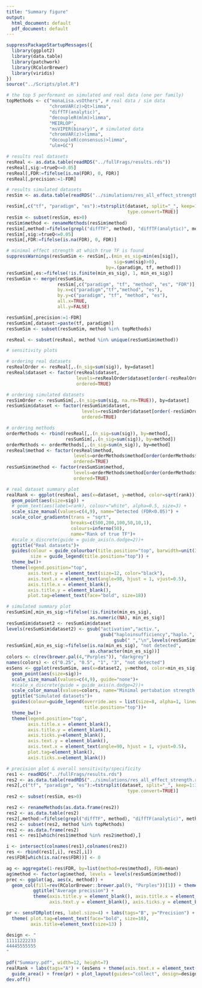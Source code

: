 ```yaml
---
title: "Summary figure"
output:
  html_document: default
  pdf_document: default
---
```


```r
suppressPackageStartupMessages({
  library(ggplot2)
  library(data.table)
  library(patchwork)
  library(RColorBrewer)
  library(viridis)
})
source("../Scripts/plot.R")
```

```r
# the top 5 performant on simulated and real data (one per family)
topMethods <- c("monaLisa.vsOthers", # real data / sim data
                "chromVAR(z)>Qt>limma",
                "diffTF(analytic)",
                "decoupleR(mlm)>limma",
                "MEIRLOP", 
                "msVIPER(binary)", # simulated data
                "chromVAR(z)>limma",
                "decoupleR(consensus)>limma",
                "ulm+GC")
```

```r
# results real datasets
resReal <- as.data.table(readRDS("../fullFrags/results.rds"))
resReal[,sig:=trueQ<=0.05]
resReal[,FDR:=fifelse(is.na(FDR), 0, FDR)]
resReal[,precision:=1-FDR]

# results simulated datasets
resSim <- as.data.table(readRDS("../simulations/res_all_effect_strength.rds"))

resSim[,c("tf", "paradigm", "es"):=tstrsplit(dataset, split="_", keep=1:3, 
                                             type.convert=TRUE)]
resSim <- subset(resSim, es>0)
resSim$method <- renameMethods(resSim$method)
resSim[,method:=fifelse(grepl("diffTF", method), "diffTF(analytic)", method)]
resSim[,sig:=trueQ<=0.05]
resSim[,FDR:=fifelse(is.na(FDR), 0, FDR)]

# minimal effect strength at which true TF is found
suppressWarnings(resSumSim <- resSim[,.(min_es_sig=min(es[sig]),
                                        sig=sum(sig)>0), 
                                     by=.(paradigm, tf, method)])
resSumSim[,es:=fifelse(!is.finite(min_es_sig), 1, min_es_sig)]
resSumSim <- merge(resSumSim, 
                   resSim[,c("paradigm", "tf", "method", "es", "FDR")], 
                   by.x=c("paradigm","tf","method", "es"),
                   by.y=c("paradigm", "tf", "method", "es"), 
                   all.x=TRUE, 
                   all.y=FALSE)

resSumSim[,precision:=1-FDR]
resSumSim[,dataset:=paste(tf, paradigm)]
resSumSim <- subset(resSumSim, method %in% topMethods)

resReal <- subset(resReal, method %in% unique(resSumSim$method))

# sensitivity plots

# ordering real datasets
resRealOrder <- resReal[,.(n_sig=sum(sig)), by=dataset]
resReal$dataset <- factor(resReal$dataset,
                          levels=resRealOrder$dataset[order(-resRealOrder$n_sig)], 
                          ordered=TRUE)

# ordering simulated datasets
resSimOrder <- resSumSim[,.(n_sig=sum(sig, na.rm=TRUE)), by=dataset]
resSumSim$dataset <- factor(resSumSim$dataset,
                            levels=resSimOrder$dataset[order(-resSimOrder$n_sig)], 
                            ordered=TRUE)

# ordering methods
orderMethods <- rbind(resReal[,.(n_sig=sum(sig)), by=method],
                      resSumSim[,.(n_sig=sum(sig)), by=method])
orderMethods <- orderMethods[,.(n_sig=sum(n_sig)), by=method]
resReal$method <- factor(resReal$method,
                         levels=orderMethods$method[order(orderMethods$n_sig)],
                         ordered=TRUE)
resSumSim$method <- factor(resSumSim$method,
                         levels=orderMethods$method[order(orderMethods$n_sig)],
                         ordered=TRUE)

# real dataset summary plot
realRank <- ggplot(resReal, aes(x=dataset, y=method, color=sqrt(rank))) +
  geom_point(aes(size=sig)) + 
  # geom_text(aes(label=rank), colour="white", alpha=0.5, size=3) + 
  scale_size_manual(values=c(4,9), name="Detected (FDR<0.05)") +
  scale_color_gradientn(trans = "sqrt",
                        breaks=c(500,200,100,50,10,1),
                        colours=inferno(50), 
                        name="Rank of true TF")+  
  #scale_x_discrete(guide = guide_axis(n.dodge=2))+
  ggtitle("Real datasets")+
  guides(colour = guide_colourbar(title.position="top", barwidth=unit(3.5,"cm")),
         size = guide_legend(title.position="top")) +
  theme_bw()+
  theme(legend.position="top",
        axis.text.y = element_text(size=12, color="black"),
        axis.text.x = element_text(angle=90, hjust = 1, vjust=0.5),
        axis.title.x = element_blank(),
        axis.title.y = element_blank(),
        plot.tag=element_text(face="bold", size=18))

# simulated summary plot
resSumSim[,min_es_sig:=fifelse(!is.finite(min_es_sig), 
                               as.numeric(NA), min_es_sig)]
resSumSim$dataset2 <- resSumSim$dataset
levels(resSumSim$dataset2) <- gsub("activation","activ.",
                                   gsub("haploinsufficiency","haplo.",
                                        gsub(" ","\n",levels(resSumSim$dataset))))
resSumSim[,min_es_sig:=fifelse(is.na(min_es_sig), "not detected", 
                               as.character(min_es_sig))]
colors <- c(rev(brewer.pal(4,"Purples")), "darkgrey")
names(colors) <- c("0.25", "0.5", "1", "3", "not detected")
esSens <- ggplot(resSumSim, aes(x=dataset2, y=method, color=min_es_sig))+
  geom_point(aes(size=sig))+
  scale_size_manual(values=c(4,9), guide="none")+
  #scale_x_discrete(guide = guide_axis(n.dodge=2))+
  scale_color_manual(values=colors, name="Minimal pertubation strength for detection")+
  ggtitle("Simulated datasets")+
  guides(colour=guide_legend(override.aes = list(size=8, alpha=1, linewidth=3),
                             title.position="top"))+
  theme_bw()+
  theme(legend.position="top",
        axis.title.x = element_blank(),
        axis.title.y = element_blank(), 
        axis.ticks.y=element_blank(),
        axis.text.y = element_blank(),
        axis.text.x = element_text(angle=90, hjust = 1, vjust=0.5),
        plot.tag=element_blank(),
        axis.ticks.x=element_blank())
```


```r
# precision plot & overall sensitivity/specificity
res1 <- readRDS("../fullFrags/results.rds")
res2 <- as.data.table(readRDS("../simulations/res_all_effect_strength.rds"))
res2[,c("tf", "paradigm", "es"):=tstrsplit(dataset, split="_", keep=1:3, 
                                             type.convert=TRUE)]
res2 <- subset(resSim, es>0)

res2 <- renameMethods(as.data.frame(res2))
res2 <- as.data.table(res2)
res2[,method:=fifelse(grepl("diffTF", method), "diffTF(analytic)", method)]
res2 <- subset(res2, method %in% topMethods)
res2 <- as.data.frame(res2)
res1 <- res1[which(res1$method %in% res2$method),]

i <- intersect(colnames(res1),colnames(res2))
res <- rbind(res1[,i], res2[,i])
res$FDR[which(is.na(res$FDR))] <- 0

ag <- aggregate(1-res$FDR, by=list(method=res$method), FUN=mean)
ag$method <- factor(ag$method, levels = levels(resSumSim$method))
prec <- ggplot(ag, aes(x, method)) + 
  geom_col(fill=rev(RColorBrewer::brewer.pal(9, "Purples"))[1]) + theme_bw() +
          ggtitle("Average precision") +
          theme(axis.title.y = element_blank(), axis.title.x = element_blank(),
                axis.text.y = element_blank(), axis.ticks.y = element_blank())

pr <- sensFDRplot(res, label.size=4) + labs(tags="B", y="Precision") +
  theme( plot.tag=element_text(face="bold", size=18),
         axis.title=element_text(size=13) )
```

```r
design <- "
11111222233
44445555555
"

pdf("Summary.pdf", width=12, height=7)
realRank + labs(tags="A") + (esSens + theme(axis.text.x = element_text())) + prec + 
  guide_area() + free(pr) + plot_layout(guides="collect", design=design)
dev.off()
```
